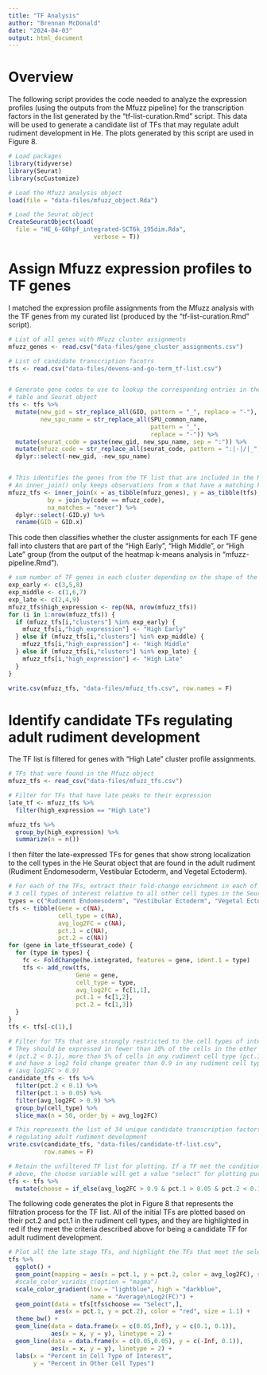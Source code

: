 ```yaml
---
title: "TF Analysis"
author: "Brennan McDonald"
date: "2024-04-03"
output: html_document
---
```


# Overview

The following script provides the code needed to analyze the expression profiles (using the outputs from the Mfuzz pipeline) for the transcription factors in the list generated by the "tf-list-curation.Rmd" script. This data will be used to generate a candidate list of TFs that may regulate adult rudiment development in He. The plots generated by this script are used in Figure 8.


```r
# Load packages
library(tidyverse)
library(Seurat)
library(scCustomize)
```


```r
# Load the Mfuzz analysis object
load(file = "data-files/mfuzz_object.Rda")

# Load the Seurat object
CreateSeuratObject(load(
  file = "HE_6-60hpf_integrated-SCT6k_195dim.Rda", 
                        verbose = T))
```


# Assign Mfuzz expression profiles to TF genes

I matched the expression profile assignments from the Mfuzz analysis with the TF genes from my curated list (produced by the "tf-list-curation.Rmd" script).

```r
# List of all genes with MFuzz cluster assignments
mfuzz_genes <- read.csv("data-files/gene_cluster_assignments.csv")

# List of candidate transcription facotrs
tfs <- read.csv("data-files/devens-and-go-term_tf-list.csv")


# Generate gene codes to use to lookup the corresponding entries in the Mfuzz 
# table and Seurat object
tfs <- tfs %>% 
  mutate(new_gid = str_replace_all(GID, pattern = "_", replace = "-"),
         new_spu_name = str_replace_all(SPU_common_name, 
                                        pattern = "_", 
                                        replace = "-")) %>% 
  mutate(seurat_code = paste(new_gid, new_spu_name, sep = ":")) %>% 
  mutate(mfuzz_code = str_replace_all(seurat_code, pattern = ":|-|/|_", replace = ".")) %>% 
  dplyr::select(-new_gid, -new_spu_name)


# This identifies the genes from the TF list that are included in the Mfuzz output
# An inner_join() only keeps observations from x that have a matching key in y.
mfuzz_tfs <- inner_join(x = as_tibble(mfuzz_genes), y = as_tibble(tfs),
           by = join_by(code == mfuzz_code),
           na_matches = "never") %>% 
  dplyr::select(-GID.y) %>% 
  rename(GID = GID.x)
```


This code then classifies whether the cluster assignments for each TF gene fall into clusters that are part of the "High Early", "High Middle", or "High Late" group (from the output of the heatmap k-means analysis in "mfuzz-pipeline.Rmd").

```r
# sum number of TF genes in each cluster depending on the shape of the expression profile
exp_early <- c(3,5,8)
exp_middle <- c(1,6,7)
exp_late <- c(2,4,9)
mfuzz_tfs$high_expression <- rep(NA, nrow(mfuzz_tfs))
for (i in 1:nrow(mfuzz_tfs)) {
  if (mfuzz_tfs[i,"clusters"] %in% exp_early) {
    mfuzz_tfs[i,"high_expression"] <- "High Early"
  } else if (mfuzz_tfs[i,"clusters"] %in% exp_middle) {
    mfuzz_tfs[i,"high_expression"] <- "High Middle"
  } else if (mfuzz_tfs[i,"clusters"] %in% exp_late) {
    mfuzz_tfs[i,"high_expression"] <- "High Late"
  }
}

write.csv(mfuzz_tfs, "data-files/mfuzz_tfs.csv", row.names = F)
```


# Identify candidate TFs regulating adult rudiment development

The TF list is filtered for genes with "High Late" cluster profile assignments.

```r
# TFs that were found in the Mfuzz object
mfuzz_tfs <- read_csv("data-files/mfuzz_tfs.csv")

# Filter for TFs that have late peaks to their expression
late_tf <- mfuzz_tfs %>% 
  filter(high_expression == "High Late")

mfuzz_tfs %>% 
  group_by(high_expression) %>% 
  summarize(n = n())
```


I then filter the late-expressed TFs for genes that show strong localization to the cell types in the He Seurat object that are found in the adult rudiment (Rudiment Endomesoderm, Vestibular Ectoderm, and Vegetal Ectoderm).

```r
# For each of the TFs, extract their fold-change enrichment in each of the 
# 3 cell types of interest relative to all other cell types in the Seurat object
types = c("Rudiment Endomesoderm", "Vestibular Ectoderm", "Vegetal Ectoderm")
tfs <- tibble(Gene = c(NA),
              cell_type = c(NA),
              avg_log2FC = c(NA),
              pct.1 = c(NA),
              pct.2 = c(NA))
for (gene in late_tf$seurat_code) {
  for (type in types) {
    fc <- FoldChange(he.integrated, features = gene, ident.1 = type)
    tfs <- add_row(tfs, 
                   Gene = gene,
                   cell_type = type,
                   avg_log2FC = fc[1,1],
                   pct.1 = fc[1,2],
                   pct.2 = fc[1,3])
  }
}
tfs <- tfs[-c(1),]

# Filter for TFs that are strongly restricted to the cell types of interest
# They should be expressed in fewer than 10% of the cells in the other cell types
# (pct.2 < 0.1), more than 5% of cells in any rudiment cell type (pct.1 > 0.05),
# and have a log2 fold change greater than 0.9 in any rudiment cell type 
# (avg_log2FC > 0.9)
candidate_tfs <- tfs %>% 
  filter(pct.2 < 0.1) %>% 
  filter(pct.1 > 0.05) %>% 
  filter(avg_log2FC > 0.9) %>% 
  group_by(cell_type) %>% 
  slice_max(n = 50, order_by = avg_log2FC)

# This represents the list of 34 unique candidate transcription factors for 
# regulating adult rudiment development
write.csv(candidate_tfs, "data-files/candidate-tf-list.csv",
          row.names = F)

# Retain the unfiltered TF list for plotting. If a TF met the conditions described
# above, the choose variable will get a value "select" for plotting purposes
tfs <- tfs %>%
  mutate(choose = if_else(avg_log2FC > 0.9 & pct.1 > 0.05 & pct.2 < 0.1, "Select", "No"))
```


The following code generates the plot in Figure 8 that represents the filtration process for the TF list. All of the initial TFs are plotted based on their pct.2 and pct.1 in the rudiment cell types, and they are highlighted in red if they meet the criteria described above for being a candidate TF for adult rudiment development.

```r
# Plot all the late stage TFs, and highlight the TFs that meet the selection criteria
tfs %>% 
  ggplot() + 
  geom_point(mapping = aes(x = pct.1, y = pct.2, color = avg_log2FC), size = 0.9) + 
  #scale_color_viridis_c(option = "magma")
  scale_color_gradient(low = "lightblue", high = "darkblue",
                       name = "Average\nLog2(FC)") +
  geom_point(data = tfs[tfs$choose == "Select",], 
             aes(x = pct.1, y = pct.2), color = "red", size = 1.1) +
  theme_bw() +
  geom_line(data = data.frame(x = c(0.05,Inf), y = c(0.1, 0.1)), 
            aes(x = x, y = y), linetype = 2) +
  geom_line(data = data.frame(x = c(0.05,0.05), y = c(-Inf, 0.1)), 
            aes(x = x, y = y), linetype = 2) +
  labs(x = "Percent in Cell Type of Interest",
       y = "Percent in Other Cell Types")
```



